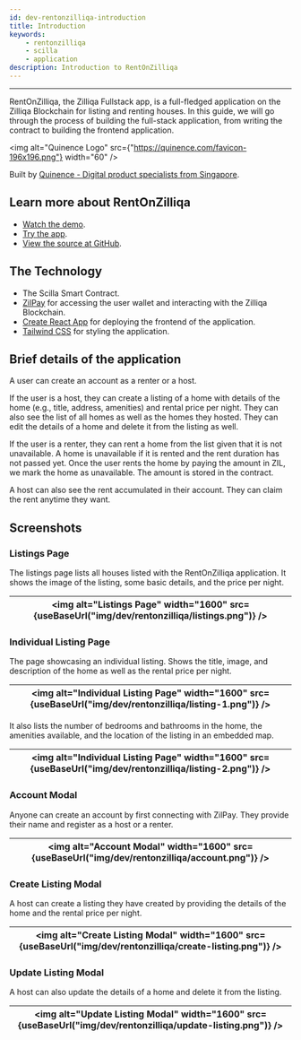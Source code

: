 ```yaml
---
id: dev-rentonzilliqa-introduction
title: Introduction
keywords:
    - rentonzilliqa
    - scilla
    - application
description: Introduction to RentOnZilliqa
---
```


---


RentOnZilliqa, the Zilliqa Fullstack app, is a full-fledged application on the Zilliqa Blockchain for listing and renting houses. In this guide, we will go through the process of building the full-stack application, from writing the contract to building the frontend application.

<img
    alt="Quinence Logo"
    src={"https://quinence.com/favicon-196x196.png"}
    width="60"
/>

Built by [Quinence - Digital product specialists from Singapore](https://quinence.com).

## Learn more about RentOnZilliqa

-   [Watch the demo](https://www.loom.com/share/7f9530f80de34ba6be8b9a954f331e47).
-   [Try the app](https://rentonzilliqa-frontend.vercel.app).
-   [View the source at GitHub](https://github.com/Quinence/zilliqa-fullstack-app).

## The Technology

-   The Scilla Smart Contract.
-   [ZilPay](https://zilpay.io) for accessing the user wallet and interacting with the Zilliqa Blockchain.
-   [Create React App](https://github.com/facebook/create-react-app) for deploying the frontend of the application.
-   [Tailwind CSS](https://tailwindcss.com) for styling the application.

## Brief details of the application

A user can create an account as a renter or a host.

If the user is a host, they can create a listing of a home with details of the home (e.g., title, address, amenities) and rental price per night. They can also see the list of all homes as well as the homes they hosted. They can edit the details of a home and delete it from the listing as well.

If the user is a renter, they can rent a home from the list given that it is not unavailable. A home is unavailable if it is rented and the rent duration has not passed yet. Once the user rents the home by paying the amount in ZIL, we mark the home as unavailable. The amount is stored in the contract.

A host can also see the rent accumulated in their account. They can claim the rent anytime they want.

## Screenshots

### Listings Page

The listings page lists all houses listed with the RentOnZilliqa application. It shows the image of the listing, some basic details, and the price per night.

| <img alt="Listings Page" width="1600" src={useBaseUrl("img/dev/rentonzilliqa/listings.png")} /> |
| ----------------------------------------------------------------------------------------------- |

### Individual Listing Page

The page showcasing an individual listing. Shows the title, image, and description of the home as well as the rental price per night.

| <img alt="Individual Listing Page" width="1600" src={useBaseUrl("img/dev/rentonzilliqa/listing-1.png")} /> |
| ---------------------------------------------------------------------------------------------------------- |

It also lists the number of bedrooms and bathrooms in the home, the amenities available, and the location of the listing in an embedded map.

| <img alt="Individual Listing Page" width="1600" src={useBaseUrl("img/dev/rentonzilliqa/listing-2.png")} /> |
| ---------------------------------------------------------------------------------------------------------- |

### Account Modal

Anyone can create an account by first connecting with ZilPay. They provide their name and register as a host or a renter.

| <img alt="Account Modal" width="1600" src={useBaseUrl("img/dev/rentonzilliqa/account.png")} /> |
| ---------------------------------------------------------------------------------------------- |

### Create Listing Modal

A host can create a listing they have created by providing the details of the home and the rental price per night.

| <img alt="Create Listing Modal" width="1600" src={useBaseUrl("img/dev/rentonzilliqa/create-listing.png")} /> |
| ------------------------------------------------------------------------------------------------------------ |

### Update Listing Modal

A host can also update the details of a home and delete it from the listing.

| <img alt="Update Listing Modal" width="1600" src={useBaseUrl("img/dev/rentonzilliqa/update-listing.png")} /> |
| ------------------------------------------------------------------------------------------------------------ |
